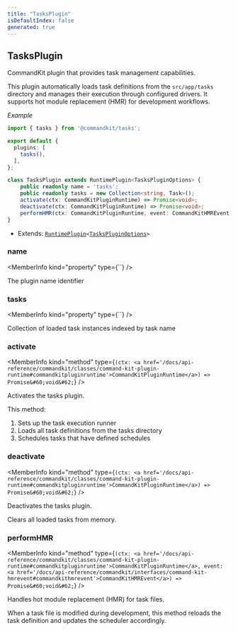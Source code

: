 ```yaml
---
title: "TasksPlugin"
isDefaultIndex: false
generated: true
---
```



<!-- This file was generated from the CommandKit source. Do not modify. Instead, re-run the "docgen" script -->


## TasksPlugin

<GenerationInfo sourceFile="packages/tasks/src/plugin.ts" sourceLine="66" packageName="@commandkit/tasks" />

CommandKit plugin that provides task management capabilities.

This plugin automatically loads task definitions from the `src/app/tasks` directory
and manages their execution through configured drivers. It supports hot module
replacement (HMR) for development workflows.



*Example*

```ts
import { tasks } from '@commandkit/tasks';

export default {
  plugins: [
    tasks(),
  ],
};
```

```ts title="Signature"
class TasksPlugin extends RuntimePlugin<TasksPluginOptions> {
    public readonly name = 'tasks';
    public readonly tasks = new Collection<string, Task>();
    activate(ctx: CommandKitPluginRuntime) => Promise<void>;
    deactivate(ctx: CommandKitPluginRuntime) => Promise<void>;
    performHMR(ctx: CommandKitPluginRuntime, event: CommandKitHMREvent) => Promise<void>;
}
```
* Extends: <code><a href='/docs/api-reference/commandkit/classes/runtime-plugin#runtimeplugin'>RuntimePlugin</a>&#60;<a href='/docs/api-reference/tasks/interfaces/tasks-plugin-options#taskspluginoptions'>TasksPluginOptions</a>&#62;</code>



<div className="members-wrapper">

### name

<MemberInfo kind="property" type={``}   />

The plugin name identifier
### tasks

<MemberInfo kind="property" type={``}   />

Collection of loaded task instances indexed by task name
### activate

<MemberInfo kind="method" type={`(ctx: <a href='/docs/api-reference/commandkit/classes/command-kit-plugin-runtime#commandkitpluginruntime'>CommandKitPluginRuntime</a>) => Promise&#60;void&#62;`}   />

Activates the tasks plugin.

This method:
1. Sets up the task execution runner
2. Loads all task definitions from the tasks directory
3. Schedules tasks that have defined schedules
### deactivate

<MemberInfo kind="method" type={`(ctx: <a href='/docs/api-reference/commandkit/classes/command-kit-plugin-runtime#commandkitpluginruntime'>CommandKitPluginRuntime</a>) => Promise&#60;void&#62;`}   />

Deactivates the tasks plugin.

Clears all loaded tasks from memory.
### performHMR

<MemberInfo kind="method" type={`(ctx: <a href='/docs/api-reference/commandkit/classes/command-kit-plugin-runtime#commandkitpluginruntime'>CommandKitPluginRuntime</a>, event: <a href='/docs/api-reference/commandkit/interfaces/command-kit-hmrevent#commandkithmrevent'>CommandKitHMREvent</a>) => Promise&#60;void&#62;`}   />

Handles hot module replacement (HMR) for task files.

When a task file is modified during development, this method reloads the
task definition and updates the scheduler accordingly.


</div>
